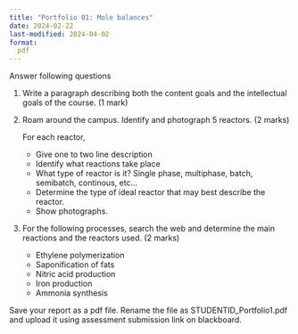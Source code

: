```yaml
---
title: "Portfolio 01: Mole balances"
date: 2024-02-22
last-modified: 2024-04-02
format:
  pdf
---
```


Answer following questions

1. Write a paragraph describing both the content goals and the intellectual
   goals of the course. (1 mark) 

2. Roam around the campus. Identify and photograph 5 reactors. (2 marks) 

   For each reactor, 
   - Give one to two line description
   - Identify what reactions take place
   - What type of reactor is it? Single phase, multiphase, batch, semibatch,
     continous, etc... 
   - Determine the type of ideal reactor that may best describe the reactor. 
   - Show photographs. 

3. For the following processes, search the web and determine the main reactions
   and the reactors used. (2 marks)
   - Ethylene polymerization 
   - Saponification of fats
   - Nitric acid production
   - Iron production
   - Ammonia synthesis

Save your report as a pdf file. Rename the file as STUDENTID_Portfolio1.pdf 
and upload it using assessment submission link on blackboard. 
